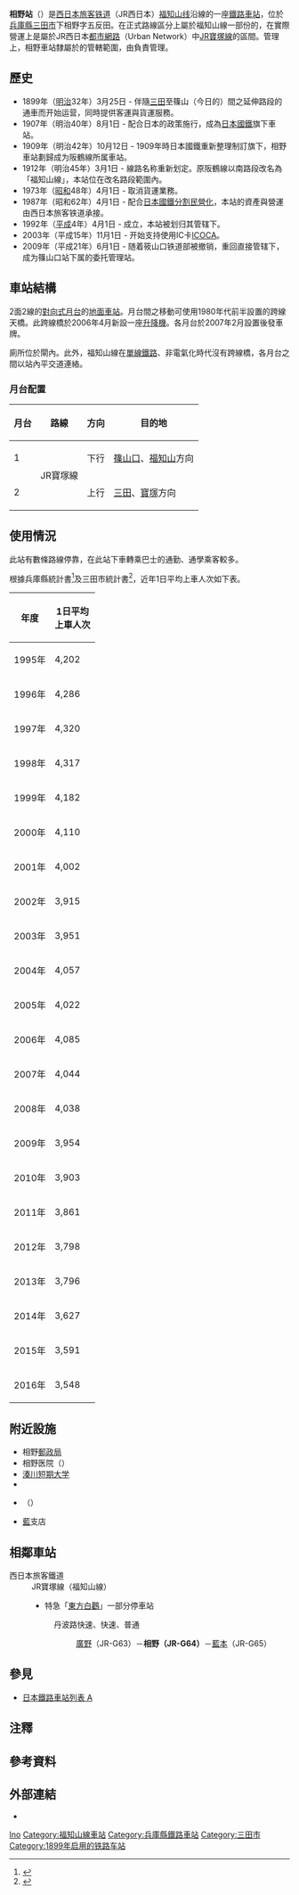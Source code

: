 {{NoteTA
|1=zh-tw:相野車站;zh-cn:相野站;zh-hk:相野站;
}}
{{日本車站資訊
|公司色       = #0072bc
|文字色     = 
|站名       = 相野站
|圖片       = Aino station Hyogo prefecture frontview.jpg
|pxl       = 240px
|圖片說明 = 站房
|日文原名 = 相野
|平假名   = あいの
|羅馬拼音   = Aino
|副駅名     = 
|電報略號   = アノ
|所在地     = {{JPN}}[[兵庫縣|兵庫縣]][[三田市|三田市]]下相野字五反田331番1號
|車站構造     = [[地面車站|地面車站]]
|月台配置     = 2面2線
|啟用年月日 = 1899年（[[明治|明治]]32年）3月25日
|廃止年月日 = 
|乘客人數   = 3,627
|乗降人員   = 
|統計年度   = 2014年
|乗換       = 
|備註       = [[業務委託車站|業務委託車站]]<br />設有[[綠色窗口|綠色窗口]]
|備考全幅   = 
|adjacent = {{Adjacent stations|system=西日本旅客鐵道近畿地域路線|line=KG JR寶塚線|left=廣野|right=藍本|note-left=JR-G63<br />4.3km|note-mid='''JR-G64'''<br />距離[[尼崎站_(JR西日本)|尼崎]]44.0km<br />距離[[大阪站|大阪]]51.7km|note-right=JR-G65<br />4.2km}}
}}

'''相野站'''（{{jpn|j=相野駅|hg=あいのえき|rm=Aino eki|f=y}}）是[[西日本旅客铁道|西日本旅客铁道]]（JR西日本）[[福知山线|福知山线]]沿線的一座[[鐵路車站|鐵路車站]]，位於[[兵庫縣|兵庫縣]][[三田市|三田市]]下相野字五反田。在正式路線區分上屬於福知山線一部份的{{ST|相野}}，在實際營運上是屬於JR西日本[[都市網路|都市網路]]（Urban Network）中[[JR寶塚線|JR寶塚線]]{{NoteTag|JR寶塚線本身是由福知山線部分路段與{{ST|尼崎|1}}至{{ST|塚口|1}}間的一小段[[東海道本線|東海道本線]]所組成。}}的區間。管理上，相野車站隸屬於{{link-ja|西日本旅客鐵道福知山支社|西日本旅客鉄道福知山支社|JR西日本福知山支社}}的管轄範圍，由{{ST|篠山口|1}}負責管理。

== 歷史 ==
* 1899年（[[明治|明治]]32年）3月25日 - 伴隨{{link-ja|阪鶴鐵道|阪鶴鉄道}}[[三田車站_(兵庫縣)|三田]]至篠山（今日的{{ST|篠山口|1}}）間之延伸路段的通車而开始运营，同時提供客運與貨運服務。
* 1907年（明治40年）8月1日 - 配合日本的{{link-ja|鐵道國有化 (日本)|鉄道国有法|鐵路國有化}}政策施行，成為[[日本國有鐵道|日本國鐵]]旗下車站。 
* 1909年（明治42年）10月12日 - 1909年時日本國鐵重新整理制訂旗下{{link-ja|日本的鐵路線命名|鉄道路線の名称|鐵路線命名}}，相野車站劃歸成为阪鶴線所属車站。
* 1912年（明治45年）3月1日 - 線路名称重新划定。原阪鶴線{{ST|福知山|1}}以南路段改名為「福知山線」，本站位在改名路段範圍內。
* 1973年（[[昭和|昭和]]48年）4月1日 - 取消貨運業務。
* 1987年（昭和62年）4月1日 - 配合[[日本國鐵分割民營化|日本國鐵分割民營化]]，本站的資產與營運由西日本旅客铁道承接。
* 1992年（[[平成|平成]]4年）4月1日 - {{link-ja|篠山口鐵道部|篠山口鉄道部}}成立，本站被划归其管辖下。
* 2003年（平成15年）11月1日 - 开始支持使用IC卡[[ICOCA|ICOCA]]。
* 2009年（平成21年）6月1日 - 随着筱山口铁道部被撤销，重回{{tsl|ja|西日本旅客鉄道福知山支社||福知山支社}}直接管辖下，成为篠山口站下属的委托管理站。

== 車站結構 ==
2面2線的[[對向式月台|對向式月台]]的[[地面車站|地面車站]]。月台間之移動可使用1980年代前半設置的跨線天橋。此跨線橋於2006年4月新設一座[[升降機|升降機]]。各月台於2007年2月設置後發車牌。

廁所位於閘內。此外，福知山線在[[單線鐵路|單線鐵路]]、非電氣化時代沒有跨線橋，各月台之間以站內平交道連絡。

=== 月台配置 ===
{| class="wikitable" rules="rows"
!月台<!-- 事業者側による呼称 --->!!路線!!方向!!目的地
|-
! 1
| rowspan="2"| '''{{JR西路線記號|K|G}}''' JR寶塚線
| style="text-align:center" | 下行
|[[篠山口站|篠山口]]、[[福知山站|福知山]]方向
|-
! 2
| style="text-align:center" | 上行
|[[三田站_(兵庫縣)|三田]]、[[寶塚站|寶塚]]方向
|}
== 使用情況 ==
此站有數條{{link-ja|神姬巴士|神姫バス}}路線停靠，在此站下車轉乘巴士的通勤、通學乘客較多。

根據兵庫縣統計書<ref>{{Cite web |url=http://web.pref.hyogo.lg.jp/ac08/ac08_1_000000124.html |title=兵庫県統計書 |access-date=2020-06-25 |archive-date=2017-08-30 |archive-url=https://web.archive.org/web/20170830150056/http://web.pref.hyogo.lg.jp/ac08/ac08_1_000000124.html |dead-url=no }}</ref>及三田市統計書<ref>{{Cite web |url=http://www.city.sanda.lg.jp/soumu/toukeisho.html |title=三田市統計書 |access-date=2020-06-25 |archive-date=2020-06-29 |archive-url=https://web.archive.org/web/20200629091941/https://www.city.sanda.lg.jp/soumu/toukeisho.html |dead-url=no }}</ref>，近年1日平均上車人次如下表。
{| class="wikitable" style="text-align:right;"
|-
! 年度 !! 1日平均<br/>上車人次
|-
| 1995年 || 4,202
|-
| 1996年 || 4,286
|-
| 1997年 || 4,320
|-
| 1998年 || 4,317
|-
| 1999年 || 4,182
|-
| 2000年 || 4,110
|-
| 2001年 || 4,002
|-
| 2002年 || 3,915
|-
| 2003年 || 3,951
|-
| 2004年 || 4,057
|-
| 2005年 || 4,022
|-
| 2006年 || 4,085
|-
| 2007年 || 4,044
|-
| 2008年 || 4,038
|-
| 2009年 || 3,954
|-
| 2010年 || 3,903
|-
| 2011年 || 3,861
|-
| 2012年 || 3,798
|-
| 2013年 || 3,796
|-
| 2014年 || 3,627
|-
| 2015年 || 3,591
|-
| 2016年 || 3,548
|}

== 附近設施 ==
* 相野[[郵政局|郵政局]]
* 相野医院（{{lang|ja|あいの病院}}）
* [[湊川短期大学|湊川短期大学]]
* {{link-ja|三田松聖高等學校|三田松聖高等学校}}
* {{link-ja|北攝三田新市鎮|北摂三田ニュータウン#その他の住宅地|花園鎮}}（{{lang|ja|ガーデンタウン}}）
* {{link-ja|兵庫縣信用農業協同組合聯合會|兵庫縣兵庫県信用農業協同組合連合会|JA兵庫六甲}}[[藍村_(日本)|藍]]支店

== 相鄰車站 ==
; 西日本旅客鐵道
: '''{{JR西路線記號|K|G}}''' JR寶塚線（福知山線）
:* 特急「[[東方白鸛號列車|東方白鸛]]」一部分停車站
:: {{color|#ff6600|■}}丹波路快速、{{color|#ff6600|■}}快速、{{color|#999|■}}普通
::: [[廣野站_(兵庫縣)|廣野]]（JR-G63）－'''相野（JR-G64）'''－[[藍本站|藍本]]（JR-G65）

== 參見 ==
* [[日本鐵路車站列表_A|日本鐵路車站列表 A]]

== 注釋 ==
{{notefoot}}

== 參考資料 ==
{{reflist}}

== 外部連結 ==
{{commonscat|Aino Station (Hyogo)}}
* {{外部連結/JR西日本車站|0630302|相野}}

{{福知山線}}
{{coord|34|56|50.92|N|135|9|21.74|E|display=title}}

{{DEFAULTSORT:Aino-Eki}}
[[Category:日本鐵路車站_A|Ino]]
[[Category:福知山線車站|Category:福知山線車站]]
[[Category:兵庫縣鐵路車站|Category:兵庫縣鐵路車站]]
[[Category:三田市|Category:三田市]]
[[Category:1899年启用的铁路车站|Category:1899年启用的铁路车站]]